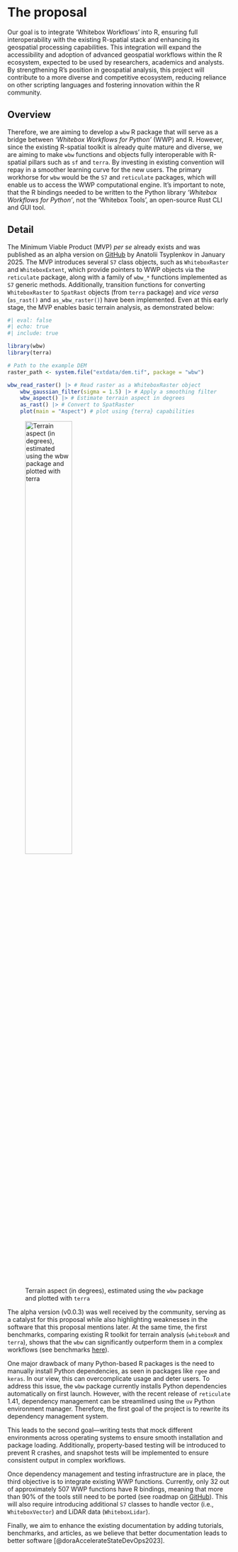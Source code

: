# The proposal
<!--
This is where the proposal should be outlined. 
-->

Our goal is to integrate 'Whitebox Workflows' into R, ensuring full interoperability with the existing R-spatial stack and enhancing its geospatial processing capabilities. This integration will expand the accessibility and adoption of advanced geospatial workflows within the R ecosystem, expected to be used by researchers, academics and analysts. By strengthening R’s position in geospatial analysis, this project will contribute to a more diverse and competitive ecosystem, reducing reliance on other scripting languages and fostering innovation within the R community.

## Overview
<!--
At a high-level address what your proposal is and how it will address the problem identified. Highlight any benefits to the R Community that follow from solving the problem. This should be your most compelling section.
-->

Therefore, we are aiming to develop a `wbw` R package that will serve as a bridge between _'Whitebox Workflows for Python'_ (WWP) and R. However, since the existing R-spatial toolkit is already quite mature and diverse, we are aiming to make `wbw` functions and objects fully interoperable with R-spatial pillars such as `sf` and `terra`. By investing in existing convention will repay in a smoother learning curve for the new users. The primary workhorse for `wbw` would be the `S7` and `reticulate` packages, which will enable us to access the WWP computational engine. It's important to note, that the R bindings needed to be written to the Python library _'Whitebox Workflows for Python'_, not the 'Whitebox Tools', an open-source Rust CLI and GUI tool.
<!--JN: as I mentioned before -- I would add that explanation earlier-->

## Detail
<!--
Go into more detail about the specifics of the project and it delivers against the problem.

Depending on project type the detail section should include:

 - [ ] Minimum Viable Product
 - [ ] Architecture
 - [ ] Assumptions
-->

The Minimum Viable Product (MVP) *per se* already exists and was published as an alpha version on [GitHub](https://github.com/atsyplenkov/wbw) by Anatolii Tsyplenkov in January 2025. The MVP introduces several `S7` class objects, such as `WhiteboxRaster` and `WhiteboxExtent`, which provide pointers to WWP objects via the `reticulate` package, along with a family of `wbw_*` functions implemented as `S7` generic methods. Additionally, transition functions for converting `WhiteboxRaster` to `SpatRast` objects (from `terra` package) and *vice versa* (`as_rast()` and `as_wbw_raster()`) have been implemented. Even at this early stage, the MVP enables basic terrain analysis, as demonstrated below:

<!-- JN: I do not understand the code example below: you have a path to the raster, but you do not use it... -->

```r
#| eval: false
#| echo: true
#| include: true

library(wbw)
library(terra)

# Path to the example DEM
raster_path <- system.file("extdata/dem.tif", package = "wbw")

wbw_read_raster() |> # Read raster as a WhiteboxRaster object
    wbw_gaussian_filter(sigma = 1.5) |> # Apply a smoothing filter
    wbw_aspect() |> # Estimate terrain aspect in degrees
    as_rast() |> # Convert to SpatRaster
    plot(main = "Aspect") # plot using {terra} capabilities
```

![Terrain aspect (in degrees), estimated using the `wbw` package and plotted with `terra`](https://github.com/atsyplenkov/wbw/blob/main/man/figures/README-terra-1.png?raw=true){#fig-aspect width=50%}

The alpha version (v0.0.3) was well received by the community, serving as a catalyst for this proposal while also highlighting weaknesses in the software that this proposal mentions later. At the same time, the first benchmarks, comparing existing R toolkit for terrain analysis (`whiteboxR` and `terra`), shows that the `wbw` can significantly outperform them in a complex workflows (see benchmarks [here](https://wbw.anatolii.nz/articles/benchmarks)). 

One major drawback of many Python-based R packages is the need to manually install Python dependencies, as seen in packages like `rgee` and `keras`. In our view, this can overcomplicate usage and deter users. To address this issue, the `wbw` package currently installs Python dependencies automatically on first launch. However, with the recent release of `reticulate` 1.41, dependency management can be streamlined using the `uv` Python environment manager. Therefore, the first goal of the project is to rewrite its dependency management system.

This leads to the second goal—writing tests that mock different environments across operating systems to ensure smooth installation and package loading. Additionally, property-based testing will be introduced to prevent R crashes, and snapshot tests will be implemented to ensure consistent output in complex workflows.

Once dependency management and testing infrastructure are in place, the third objective is to integrate existing WWP functions. Currently, only 32 out of approximately 507 WWP functions have R bindings, meaning that more than 90% of the tools still need to be ported (see roadmap on [GitHub](https://github.com/atsyplenkov/wbw/issues/1)). This will also require introducing additional `S7` classes to handle vector (i.e., `WhiteboxVector`) and LiDAR data (`WhiteboxLidar`).

Finally, we aim to enhance the existing documentation by adding tutorials, benchmarks, and articles, as we believe that better documentation leads to better software [@doraAccelerateStateDevOps2023].